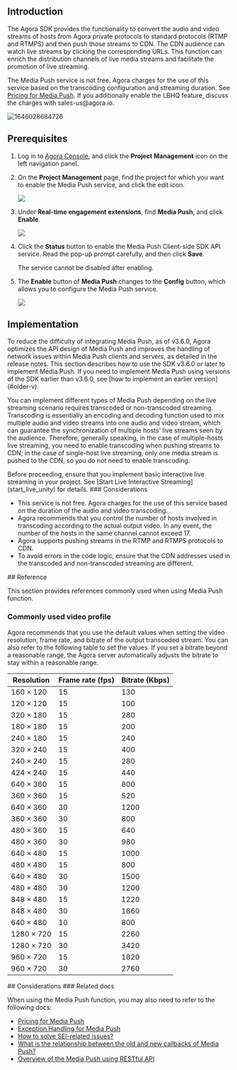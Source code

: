 
## Introduction

The Agora SDK provides the functionality to convert the audio and video streams of hosts from Agora private protocols to standard protocols (RTMP and RTMPS) and then push those streams to CDN. The CDN audience can watch live streams by clicking the corresponding URLs. This function can enrich the distribution channels of live media streams and facilitate the promotion of live streaming.

<div class="alert note">The Media Push service is not free. Agora charges for the use of this service based on the transcoding configuration and streaming duration. See <a href="./billing_streaming?platform=RESTful">Pricing for Media Push</a>. If you additionally enable the LBHQ feature, discuss the charges with sales-us@agora.io.</div>

![1646028684726](https://web-cdn.agora.io/docs-files/1646028684726)

## Prerequisites

1. Log in to [Agora Console](https://console.agora.io/), and click the **Project Management** icon on the left navigation panel.

2. On the **Project Management** page, find the project for which you want to enable the Media Push service, and click the edit icon.

    <img src="https://web-cdn.agora.io/docs-files/1637660034129"/>

3. Under **Real-time engagement extensions**, find **Media Push**, and click **Enable**.

    <img src="https://web-cdn.agora.io/docs-files/1641798077250" />

4. Click the **Status** button to enable the Media Push Client-side SDK API service. Read the pop-up prompt carefully, and then click **Save**. <div class="alert note">The service cannot be disabled after enabling. </div>

5. The **Enable** button of **Media Push** changes to the **Config** button, which allows you to configure the Media Push service.

    <img src="https://web-cdn.agora.io/docs-files/1641798186456" />

## Implementation


<PlatformWrapper notAllowed="web">
<PlatformWrapper notAllowed="unity">
To reduce the difficulty of integrating Media Push, as of v3.6.0, Agora optimizes the API design of Media Push and improves the handling of network issues within Media Push clients and servers, as detailed in the release notes. This section describes how to use the SDK v3.6.0 or later to implement Media Push. If you need to implement Media Push using versions of the SDK earlier than v3.6.0, see [how to implement an earlier version](#older-v).

You can implement different types of Media Push depending on the live streaming scenario requires transcoded or non-transcoded streaming. Transcoding is essentially an encoding and decoding function used to mix multiple audio and video streams into one audio and video stream, which can guarantee the synchronization of multiple hosts' live streams seen by the audience. Therefore, generally speaking, in the case of multiple-hosts live streaming, you need to enable transcoding when pushing streams to CDN; in the case of single-host live streaming, only one media stream is pushed to the CDN, so you do not need to enable transcoding.
</PlatformWrapper>
</PlatformWrapper>


<PlatformWrapper notAllowed="windows">
<PlatformWrapper notAllowed="macos">
<PlatformWrapper notAllowed="android">
<PlatformWrapper notAllowed="ios">
Before proceeding, ensure that you implement basic interactive live streaming in your project. See [Start Live Interactive Streaming](start_live_unity) for details.
</PlatformWrapper>
</PlatformWrapper>
</PlatformWrapper>
</PlatformWrapper>

<ProjectImplement />


<PlatformWrapper notAllowed="web">
<PlatformWrapper notAllowed="unity">
### Considerations

- This service is not free. Agora charges for the use of this service based on the duration of the audio and video transcoding.
- Agora recommends that you control the number of hosts involved in transcoding according to the actual output video. In any event, the number of the hosts in the same channel cannot exceed 17.
- Agora supports pushing streams in the RTMP and RTMPS protocols to CDN.
- To avoid errors in the code logic, ensure that the CDN addresses used in the transcoded and non-transcoded streaming are different.
</PlatformWrapper>
</PlatformWrapper>


<PlatformWrapper notAllowed="web">
<PlatformWrapper notAllowed="unity">
## Reference

This section provides references commonly used when using Media Push function.

### Commonly used video profile

Agora recommends that you use the default values when setting the video resolution, frame rate, and bitrate of the output transcoded stream. You can also refer to the following table to set the values. If you set a bitrate beyond a reasonable range, the Agora server automatically adjusts the bitrate to stay within a reasonable range.

| Resolution       |Frame rate (fps) | Bitrate (Kbps) |
|------------|----------|-----------|
| 160 × 120  | 15       | 130       |
| 120 × 120  | 15       | 100       |
| 320 × 180  | 15       | 280       |
| 180 × 180  | 15       | 200       |
| 240 × 180  | 15       | 240       |
| 320 × 240  | 15       | 400       |
| 240 × 240  | 15       | 280       |
| 424 × 240  | 15       | 440       |
| 640 × 360  | 15       | 800       |
| 360 × 360  | 15       | 520       |
| 640 × 360  | 30       | 1200      |
| 360 × 360  | 30       | 800       |
| 480 × 360  | 15       | 640       |
| 480 × 360  | 30       | 980       |
| 640 × 480  | 15       | 1000      |
| 480 × 480  | 15       | 800       |
| 640 × 480  | 30       | 1500      |
| 480 × 480  | 30       | 1200      |
| 848 × 480  | 15       | 1220      |
| 848 × 480  | 30       | 1860      |
| 640 × 480  | 10       | 800       |
| 1280 × 720 | 15       | 2260      |
| 1280 × 720 | 30       | 3420      |
| 960 × 720  | 15       | 1820      |
| 960 × 720  | 30       | 2760      |

</PlatformWrapper>
</PlatformWrapper>

<PlatformWrapper notAllowed="windows">
<PlatformWrapper notAllowed="macos">
<PlatformWrapper notAllowed="android">
<PlatformWrapper notAllowed="ios">
## Considerations
</PlatformWrapper>
</PlatformWrapper>
</PlatformWrapper>
</PlatformWrapper>

<Reference />


<PlatformWrapper notAllowed="web">
<PlatformWrapper notAllowed="unity">
### Related docs

When using the Media Push function, you may also need to refer to the following docs:

- [Pricing for Media Push](./billing_streaming?platform=RESTful)
- [Exception Handling for Media Push](./cdn_streaming_error)
- [How to solve SEI-related issues?](./faq/sei)
- [What is the relationship between the old and new callbacks of Media Push?](./faq/cdnStreaming_callback_relationship)
- [Overview of the Media Push using RESTful API](./streaming_product?platform=RESTful)
</PlatformWrapper>
</PlatformWrapper>